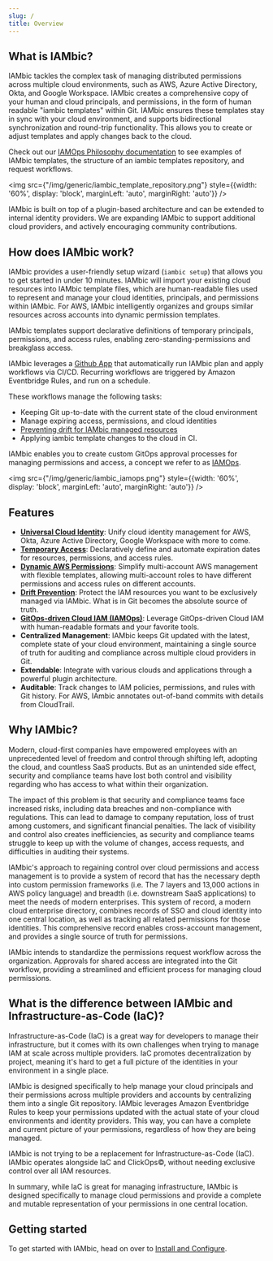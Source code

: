 ```yaml
---
slug: /
title: Overview
---
```


## What is IAMbic?

IAMbic tackles the complex task of managing distributed permissions across multiple cloud environments, such as AWS, Azure Active Directory,
Okta, and Google Workspace. IAMbic creates a comprehensive copy of your human and cloud principals, and permissions, in the form of
human readable "iambic templates" within Git. IAMbic ensures these templates stay in sync with your cloud environment, and supports bidirectional
synchronization and round-trip functionality. This allows you to create or adjust templates and apply changes back to the cloud.

Check out our [IAMOps Philosophy documentation](/reference/iamops_philosophy) to see examples of
IAMbic templates, the structure of an iambic templates repository, and request workflows.

<img src={"/img/generic/iambic_template_repository.png"} style={{width: '60%', display: 'block', marginLeft: 'auto', marginRight: 'auto'}} />

IAMbic is built on top of a plugin-based architecture and can be extended to internal identity providers.
We are expanding IAMbic to support additional cloud providers, and actively encouraging community contributions.

## How does IAMbic work?

IAMbic provides a user-friendly setup wizard (`iambic setup`) that allows you to get started in under 10 minutes. IAMbic will import
your existing cloud resources into IAMbic template files, which are human-readable files used to represent and
manage your cloud identities, principals, and permissions within IAMbic. For AWS, IAMbic intelligently organizes and groups similar
resources across accounts into dynamic permission templates.

IAMbic templates support declarative definitions of temporary principals, permissions, and access rules,
enabling zero-standing-permissions and breakglass access.


IAMbic leverages a [Github App](/getting_started/configuring_iambic#setup-the-github-application) that automatically run IAMbic plan and apply workflows via CI/CD.
Recurring workflows are triggered by Amazon Eventbridge Rules, and run on a schedule.

These workflows manage the following tasks:

- Keeping Git up-to-date with the current state of the cloud environment
- Manage expiring access, permissions, and cloud identities
- [Preventing drift for IAMbic managed resources](/how_to_guides/prevent-drift)
- Applying iambic template changes to the cloud in CI.

IAMbic enables you to create custom GitOps approval processes for managing permissions and access, a concept we refer to as
[IAMOps](/reference/iamops_philosophy).

<img src={"/img/generic/iambic_iamops.png"} style={{width: '60%', display: 'block', marginLeft: 'auto', marginRight: 'auto'}} />

## Features

<!-- Keep this in sync with the list of features in the IAMbic README -->

- **[Universal Cloud Identity](https://docs.iambic.org/getting_started/)**: Unify cloud identity management for AWS, Okta, Azure Active Directory, Google Workspace with more to come.
- **[Temporary Access](https://docs.iambic.org/getting_started/aws#32---create-temporary-expiring-iam-permissions)**: Declaratively define and automate expiration dates for resources, permissions, and access rules.
- **[Dynamic AWS Permissions](https://docs.iambic.org/getting_started/aws#31---create-dynamic-iam-role-policies-that-vary-per-account)**: Simplify multi-account AWS management with flexible templates, allowing multi-account roles to have different permissions and access rules on different accounts.
- **[Drift Prevention](https://docs.iambic.org/how_to_guides/prevent-drift)**: Protect the IAM resources you want to be exclusively managed via IAMbic. What is in Git becomes the absolute source of truth.
- **[GitOps-driven Cloud IAM (IAMOps)](https://docs.iambic.org/reference/iamops_philosophy)**: Leverage GitOps-driven Cloud IAM with human-readable formats and your favorite tools.
- **Centralized Management**: IAMbic keeps Git updated with the latest, complete state of your cloud environment, maintaining a single source of truth for auditing and compliance across multiple cloud providers in Git.
- **Extendable**: Integrate with various clouds and applications through a powerful plugin architecture.
- **Auditable**: Track changes to IAM policies, permissions, and rules with Git history. For AWS, IAmbic annotates out-of-band commits with details from CloudTrail.

## Why IAMbic?

Modern, cloud-first companies have empowered employees with an unprecedented level of freedom and control through shifting left,
adopting the cloud, and countless SaaS products. But as an unintended side effect, security and compliance teams have lost both
control and visibility regarding who has access to what within their organization.

The impact of this problem is that security and compliance teams face increased risks,
including data breaches and non-compliance with regulations. This can lead to damage to company
reputation, loss of trust among customers, and significant financial penalties. The lack of visibility and
control also creates inefficiencies, as security and compliance teams struggle to keep up with the volume of changes,
access requests, and difficulties in auditing their systems.

IAMbic's approach to regaining control over cloud permissions and access management is to provide a system of record
that has the necessary depth into custom permission frameworks (i.e. The 7 layers and 13,000 actions in AWS policy language) and
breadth (i.e. downstream SaaS applications) to meet the needs of modern enterprises. This system of record, a modern cloud
enterprise directory, combines records of SSO and cloud identity into one central location, as well as tracking all
related permissions for those identities. This comprehensive record enables cross-account management, and provides
a single source of truth for permissions.

IAMbic intends to standardize the permissions request workflow across the organization. Approvals for shared access are integrated into
the Git workflow, providing a streamlined and efficient process for managing cloud permissions.

## What is the difference between IAMbic and Infrastructure-as-Code (IaC)?

Infrastructure-as-Code (IaC) is a great way for developers to manage their infrastructure, but it comes with its own challenges when trying to
manage IAM at scale across multiple providers. IaC promotes decentralization by project, meaning it's hard to get a full picture of
the identities in your environment in a single place.

IAMbic is designed specifically to help manage your cloud principals and their permissions across multiple providers and
accounts by centralizing them into a single Git repository. IAMbic leverages Amazon Eventbridge Rules to keep your permissions
updated with the actual state of your cloud environments and identity providers. This way, you can have a complete and current
picture of your permissions, regardless of how they are being managed.

IAMbic is not trying to be a replacement for Infrastructure-as-Code (IaC). IAMbic operates alongside IaC and ClickOps©,
without needing exclusive control over all IAM resources.

In summary, while IaC is great for managing infrastructure, IAMbic is designed specifically to manage cloud permissions and provide a
complete and mutable representation of your permissions in one central location.

## Getting started

To get started with IAMbic, head on over to [Install and Configure](/getting_started/configuring_iambic).